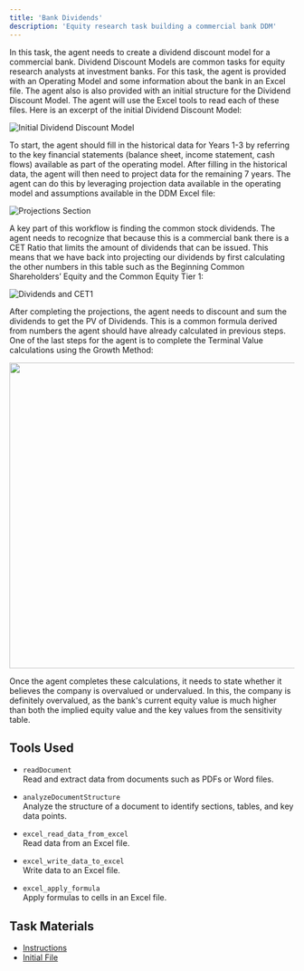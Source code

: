 ```yaml
---
title: 'Bank Dividends'
description: 'Equity research task building a commercial bank DDM'
---
```


In this task, the agent needs to create a dividend discount model for a commercial bank. Dividend Discount Models are common tasks for equity research analysts at investment banks. For this task, the agent is provided with an Operating Model and some information about the bank in an Excel file. The agent also is also provided with an initial structure for the Dividend Discount Model. The agent will use the Excel tools to read each of these files. Here is an excerpt of the initial Dividend Discount Model: 

![Initial Dividend Discount Model](/images/bank-dividends/ddm-initial.png)

To start, the agent should fill in the historical data for Years 1-3 by referring to the key financial statements (balance sheet, income statement, cash flows) available as part of the operating model. After filling in the historical data, the agent will then need to project data for the remaining 7 years. The agent can do this by leveraging projection data available in the operating model and assumptions available in the DDM Excel file: 

![Projections Section](/images/bank-dividends/ddm-projections.png)

A key part of this workflow is finding the common stock dividends. The agent needs to recognize that because this is a commercial bank there is a CET Ratio that limits the amount of dividends that can be issued. This means that we have back into projecting our dividends by first calculating the other numbers in this table such as the Beginning Common Shareholders’ Equity and the Common Equity Tier 1:

![Dividends and CET1](/images/bank-dividends/ddm-dividends-cet1.png)

After completing the projections, the agent needs to discount and sum the dividends to get the PV of Dividends. This is a common formula derived from numbers the agent should have already calculated in previous steps. One of the last steps for the agent is to complete the Terminal Value calculations using the Growth Method: 

<Frame caption="Terminal Value (Growth Method)">
  <img src="/images/bank-dividends/ddm-terminal-value.png" width="540" />
</Frame>

Once the agent completes these calculations, it needs to state whether it believes the company is overvalued or undervalued. In this, the company is definitely overvalued, as the bank's current equity value is much higher than both the implied equity value and the key values from the sensitivity table. 

## Tools Used

- `readDocument`  
  Read and extract data from documents such as PDFs or Word files.

- `analyzeDocumentStructure`  
  Analyze the structure of a document to identify sections, tables, and key data points.

- `excel_read_data_from_excel`  
  Read data from an Excel file.

- `excel_write_data_to_excel`  
  Write data to an Excel file.

- `excel_apply_formula`  
  Apply formulas to cells in an Excel file.

## Task Materials

- <a href="https://drive.google.com/uc?export=download&id=1qS874PwPQyvPRRBGRAix7BCkZd3T_0Xs" target="_blank" rel="noopener">Instructions</a>
- <a href="https://docs.google.com/spreadsheets/d/1zCwPVHx2H5fokbl8s0fnsF1Jz9gRmlGz/export?format=xlsx" target="_blank" rel="noopener">Initial File</a>
